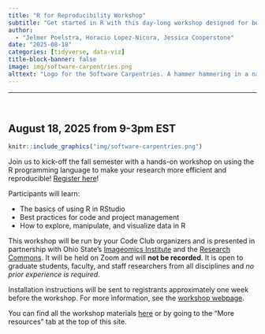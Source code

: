```yaml
---
title: "R for Reproducibility Workshop"
subtitle: "Get started in R with this day-long workshop designed for beginners."
author:
  - "Jelmer Poelstra, Horacio Lopez-Nicora, Jessica Cooperstone"
date: "2025-08-18"
categories: [tidyverse, data-viz]
title-block-banner: false
image: img/software-carpentries.png
alttext: "Logo for the Software Carpentries. A hammer hammering in a nail into the o of the software carpentry name"
---
```


------------------------------------------------------------------------

<br>

## August 18, 2025 from 9-3pm EST

```r
knitr::include_graphics("img/software-carpentries.png")
```

Join us to kick-off the fall semester with a hands-on workshop on using the R programming language to make your research more efficient and reproducible! [Register here](https://library.osu.edu/events/r-for-scientific-reproducibility-virtual-event-1)!

Participants will learn:

* The basics of using R in RStudio
* Best practices for code and project management
* How to explore, manipulate, and visualize data in R

This workshop will be run by your Code Club organizers and is presented in partnership with Ohio State's [Imageomics Institute](https://imageomics.osu.edu/) and the [Research Commons](https://library.osu.edu/researchcommons). It will be held on Zoom and will **not be recorded**. It is open to graduate students, faculty, and staff researchers from all disciplines and *no prior experience is required*.

Installation instructions will be sent to registrants approximately one week before the workshop. For more information, see the [workshop webpage](https://imageomics.github.io/2025-08-15-osu-online/). 

You can find all the workshop materials [here](https://osu-codeclub.github.io/carpentries-aug-2025/) or by going to the "More resources" tab at the top of this site.
